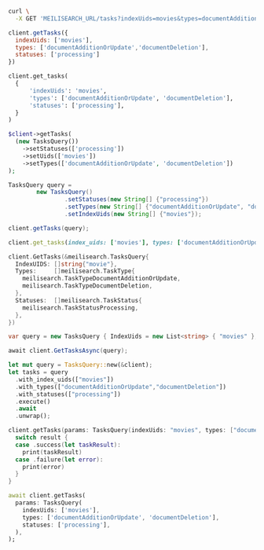 <CodeGroup>

```bash cURL
curl \
  -X GET 'MEILISEARCH_URL/tasks?indexUids=movies&types=documentAdditionOrUpdate,documentDeletion&statuses=processing'
```

```javascript JS
client.getTasks({
  indexUids: ['movies'],
  types: ['documentAdditionOrUpdate','documentDeletion'],
  statuses: ['processing']
})
```

```python Python
client.get_tasks(
  {
      'indexUids': 'movies',
      'types': ['documentAdditionOrUpdate', 'documentDeletion'],
      'statuses': ['processing'],
  }
)
```

```php PHP
$client->getTasks(
  (new TasksQuery())
    ->setStatuses(['processing'])
    ->setUids(['movies'])
    ->setTypes(['documentAdditionOrUpdate', 'documentDeletion'])
);
```

```java Java
TasksQuery query =
        new TasksQuery()
                .setStatuses(new String[] {"processing"})
                .setTypes(new String[] {"documentAdditionOrUpdate", "documentDeletion"})
                .setIndexUids(new String[] {"movies"});

client.getTasks(query);
```

```ruby Ruby
client.get_tasks(index_uids: ['movies'], types: ['documentAdditionOrUpdate', 'documentDeletion'], statuses: ['processing'])
```

```go Go
client.GetTasks(&meilisearch.TasksQuery{
  IndexUIDS: []string{"movie"},
  Types:     []meilisearch.TaskType{
    meilisearch.TaskTypeDocumentAdditionOrUpdate,
    meilisearch.TaskTypeDocumentDeletion,
  },
  Statuses:  []meilisearch.TaskStatus{
    meilisearch.TaskStatusProcessing,
  },
})
```

```csharp C#
var query = new TasksQuery { IndexUids = new List<string> { "movies" }, Types = new List<TaskInfo> { TaskInfo.DocumentAdditionOrUpdate, TaskInfo.DocumentDeletion }, Statuses = new List<TaskInfoStatus> { TaskInfoStatus.Processing } };

await client.GetTasksAsync(query);
```

```rust Rust
let mut query = TasksQuery::new(&client);
let tasks = query
  .with_index_uids(["movies"])
  .with_types(["documentAdditionOrUpdate","documentDeletion"])
  .with_statuses(["processing"])
  .execute()
  .await
  .unwrap();
```

```swift Swift
client.getTasks(params: TasksQuery(indexUids: "movies", types: ["documentAdditionOrUpdate", "documentDeletion"], statuses: ["processing"])) { result in
  switch result {
  case .success(let taskResult):
    print(taskResult)
  case .failure(let error):
    print(error)
  }
}
```

```dart Dart
await client.getTasks(
  params: TasksQuery(
    indexUids: ['movies'],
    types: ['documentAdditionOrUpdate', 'documentDeletion'],
    statuses: ['processing'],
  ),
);
```
</CodeGroup>